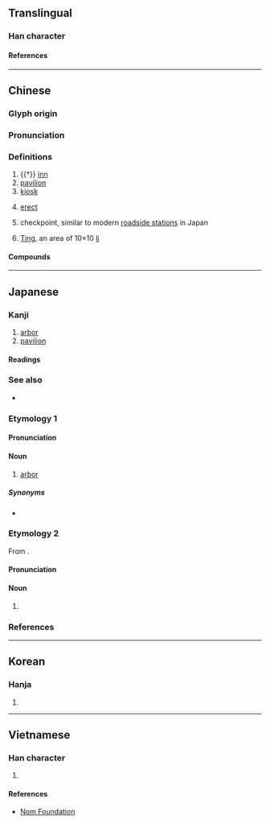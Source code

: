 {{also|享|宇|字|宁}}
{{character info}}
==Translingual==

===Han character===
{{Han char|rn=8|rad=亠|as=07|sn=9|four=00201|canj=YRBN|ids=⿱⿳亠口冖丁}}

====References====
{{Han ref|kx=0089.030|dkj=00303|dj=0188.090|hdz=10286.020|uh=4EAD}}

----

==Chinese==
{{zh-forms|alt=𠅘}}

===Glyph origin===
{{Han etym}}

===Pronunciation===
{{zh-pron
|m=tíng
|c=ting4,ting4-2
|h=pfs=thìn
|mn=têng/ml,twr:tân
|mn_note=têng - literary; tân - vernacular
|mn-t=dêng5
|mc=y
|oc=y
|cat=n
}}

===Definitions===
{{zh-hanzi}}

# {{†}} [[inn]]
# [[pavilion]]
# [[kiosk]]
#: {{zh-usex|電話亭|telephone booth}}
# [[erect]]
# {{lb|zh|archaic}} checkpoint, similar to modern [[w:roadside station|roadside stations]] in Japan
#: {{zh-x|^高祖 為{wéi} ^泗上 亭長{zhǎng}|{{w|Emperor Gaozu of Han|Gaozu}} served as the checkpoint master of Sishang|CL}}
# {{lb|zh|archaic}} [[w:Ting (administrative unit)|Ting]], an area of 10×10 [[w:li (unit)|li]]

====Compounds====
{{zh-der|不亭|亭亭|亭亭玉立|亭午|亭午夜分|亭場|亭子|亭子間|亭彩|亭彩店|亭林先生|亭榭|亭毒|亭皋|亭臺|亭臺樓閣|亭長|亭障|保亭縣|十里長亭|售票亭|商亭|失街亭|崗亭|幔亭|御碑亭|徼亭|拜月亭|敬亭山|新亭|新亭對泣|新亭淚|斷金亭子|旗亭|旗亭畫壁|柳敬亭|樂亭大鼓|樓臺亭閣|樓閣亭臺|涼亭|湖心亭|滄浪亭|漢壽亭侯|牡丹亭|猇亭|玉立亭亭|短亭|碑亭|票亭|羅亭|考亭|考亭學派|茶亭|華亭鶴唳|蘭亭|蘭亭帖|蘭亭序|蘭亭會|蘭亭集序|豐樂亭|邊亭|郵亭|醉翁亭|長亭|長亭短亭|陶然亭|電話亭|風亭月館|風波亭|香亭|馬嵬亭|驛亭|鮚埼亭|歧亭|都亭|六角亭|樂亭|禾亭}}

----

==Japanese==

===Kanji===
{{ja-kanji|grade=c|rs=亠07}}

# [[arbor]]
# [[pavilion]]

====Readings====
{{ja-readings
|goon=じょう<ぢやう
|kanon=てい
|toon=ちん
|kun=あずまや-<あづまや-
}}

===See also===
* {{ja-r|東%屋|あずま%や}}

===Etymology 1===
{{ja-kanjitab|yomi=toon}}

====Pronunciation====
{{ja-pron|acc=1|acc_ref=DJR}}

====Noun====
{{ja-noun|hhira=ちん}}

# [[arbor]]

=====Synonyms=====
* {{ja-r|あずまや}}

===Etymology 2===
{{ja-kanjitab|}}
From {{der|ja|ltc|-}} {{ltc-l|亭}}.

====Pronunciation====
{{ja-pron|acc=1|acc_ref=DJR}}

====Noun====
{{ja-noun|hhira=てい}}

# {{synonym of|ja|亭|tr=chin}}

===References===
<references />

----

==Korean==

===Hanja===
{{ko-hanja|hangeul=[[정]]|rv=jeong|mr=chŏng}}

# {{rfdef|ko|sort=亠07}}

----

==Vietnamese==

===Han character===
{{vi-readings|reading=[[đình]], [[đứa]]|rs=亠07}}

# {{rfdef|vi|sort=亠07}}

====References====
* [http://nomfoundation.org/common/nom_details.php?codepoint=4ead Nom Foundation]